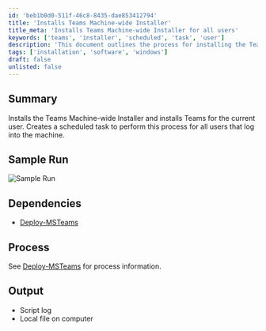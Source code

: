 ```yaml
---
id: 'beb1b0d0-511f-46c8-8435-dae853412794'
title: 'Installs Teams Machine-wide Installer'
title_meta: 'Installs Teams Machine-wide Installer for all users'
keywords: ['teams', 'installer', 'scheduled', 'task', 'user']
description: 'This document outlines the process for installing the Teams Machine-wide Installer and configuring it to install Teams for the current user. It details the creation of a scheduled task that ensures all users logging into the machine will have Teams installed automatically.'
tags: ['installation', 'software', 'windows']
draft: false
unlisted: false
---
```

## Summary

Installs the Teams Machine-wide Installer and installs Teams for the current user. Creates a scheduled task to perform this process for all users that log into the machine.

## Sample Run

![Sample Run](../../../static/img/Microsoft-Teams---Install/image_1.png)

## Dependencies

- [Deploy-MSTeams](https://proval.itglue.com/DOC-5078775-8204723)

## Process

See [Deploy-MSTeams](https://proval.itglue.com/DOC-5078775-8204723) for process information.

## Output

- Script log
- Local file on computer












